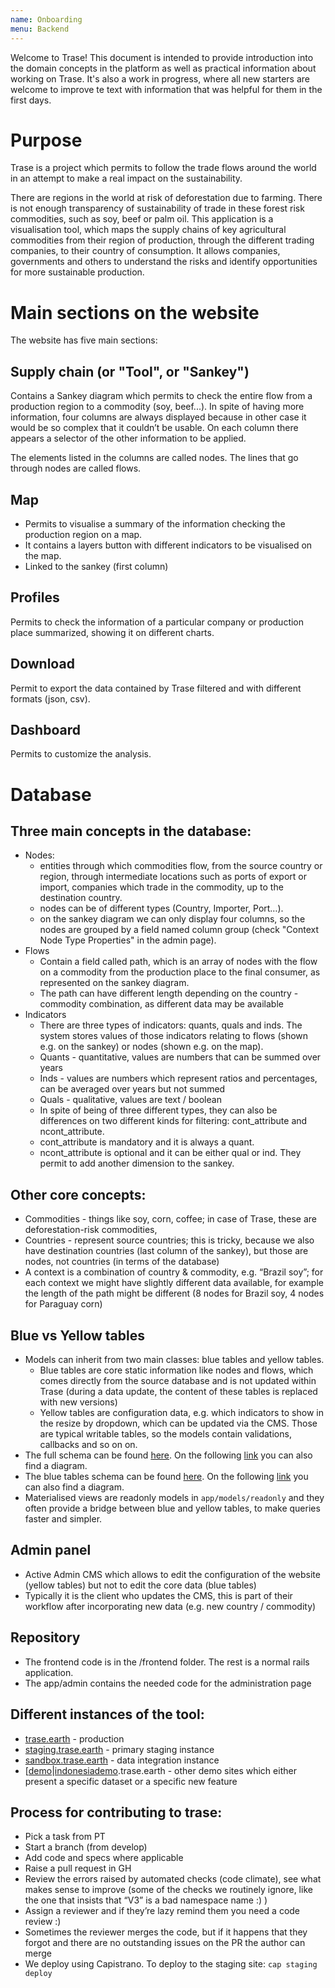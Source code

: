 ```yaml
---
name: Onboarding
menu: Backend
---
```


Welcome to Trase! This document is intended to provide introduction into the domain concepts in the platform as well as practical information about working on Trase. It's also a work in progress, where all new starters are welcome to improve te text with information that was helpful for them in the first days.

# Purpose
Trase is a project which permits to follow the trade flows around the world in an attempt to make a real impact on the sustainability.

There are regions in the world at risk of deforestation due to farming. There is not enough transparency of sustainability of trade in these forest risk commodities, such as soy, beef or palm oil. This application is a visualisation tool, which maps the supply chains of key agricultural commodities from their region of production, through the different trading companies, to their country of consumption. It allows companies, governments and others to understand the risks and identify opportunities for more sustainable production.

# Main sections on the website

The website has five main sections:

## Supply chain (or "Tool", or "Sankey")

Contains a Sankey diagram which permits to check the entire flow from a production region to a commodity (soy, beef...). In spite of having more information, four columns are always displayed because in other case it would be so complex that it couldn’t be usable. On each column there appears a selector of the other information to be applied.

The elements listed in the columns are called nodes. The lines that go through nodes are called flows.

## Map

- Permits to visualise a summary of the information checking the production region on a map.
- It contains a layers button with different indicators to be visualised on the map.
- Linked to the sankey (first column)

## Profiles

Permits to check the information of a particular company or production place summarized, showing it on different charts.


## Download

Permit to export the data contained by Trase filtered and with different formats (json, csv).

## Dashboard

Permits to customize the analysis.

# Database

## Three main concepts in the database:
- Nodes:
    * entities through which commodities flow, from the source country or region, through intermediate locations such as ports of export or import, companies which trade in the commodity, up to the destination country.
    * nodes can be of different types (Country, Importer, Port…).
    * on the sankey diagram we can only display four columns, so the nodes are grouped by a field named column group (check "Context Node Type Properties" in the admin page).
- Flows
    * Contain a field called path, which is an array of nodes with the flow on a commodity from the production place to the final consumer, as represented on the sankey diagram.
    * The path can have different length depending on the country - commodity combination, as different data may be available
- Indicators
    * There are three types of indicators: quants, quals and inds. The system stores values of those indicators relating to flows (shown e.g. on the sankey) or nodes (shown e.g. on the map).
    * Quants - quantitative, values are numbers that can be summed over years
    * Inds - values are numbers which represent ratios and percentages, can be averaged over years but not summed
    * Quals - qualitative, values are text / boolean
    * In spite of being of three different types, they can also be differences on two different kinds for filtering: cont_attribute and ncont_attribute.
    * cont_attribute is mandatory and it is always a quant.
    * ncont_attribute is optional and it can be either qual or ind. They permit to add another dimension to the sankey.

## Other core concepts:
- Commodities - things like soy, corn, coffee; in case of Trase, these are deforestation-risk commodities,
- Countries - represent source countries; this is tricky, because we also have destination countries (last column of the sankey), but those are nodes, not countries (in terms of the database)
- A context is a combination of country & commodity, e.g. “Brazil soy”; for each context we might have slightly different data available, for example the length of the path might be different (8 nodes for Brazil soy, 4 nodes for Paraguay corn)

## Blue vs Yellow tables
- Models can inherit from two main classes: blue tables and yellow tables.
    * Blue tables are core static information like nodes and flows, which comes directly from the source database and is not updated within Trase (during a data update, the content of these tables is replaced with new versions)
    * Yellow tables are configuration data, e.g. which indicators to show in the resize by dropdown, which can be updated via the CMS. Those are typical writable tables, so the models contain validations, callbacks and so on on.
- The full schema can be found [here](https://vizzuality.github.io/trase/db/all_tables/index.html). On the following [link](https://vizzuality.github.io/trase/all_tables/relationships.html) you can also find a diagram.
- The blue tables schema can be found [here](https://vizzuality.github.io/trase/db/blue_tables/index.html). On the following [link](https://vizzuality.github.io/trase/blue_tables/relationships.html) you can also find a diagram.
- Materialised views are readonly models in `app/models/readonly` and they often provide a bridge between blue and yellow tables, to make queries faster and simpler.

## Admin panel

- Active Admin CMS which allows to edit the configuration of the website (yellow tables) but not to edit the core data (blue tables)
- Typically it is the client who updates the CMS, this is part of their workflow after incorporating new data (e.g. new country / commodity)

## Repository
- The frontend code is in the /frontend folder. The rest is a normal rails application.
- The app/admin contains the needed code for the administration page

## Different instances of the tool:
- [trase.earth](trase.earth) - production
- [staging.trase.earth](staging.trase.earth) - primary staging instance
- [sandbox.trase.earth](sandbox.trase.earth) - data integration instance
- [[demo](demo.trase.earth)|[indonesiademo](indonesiademo.trase.earth).trase.earth - other demo sites which either present a specific dataset or a specific new feature

## Process for contributing to trase:
- Pick a task from PT
- Start a branch (from develop)
- Add code and specs where applicable
- Raise a pull request in GH
- Review the errors raised by automated checks (code climate), see what makes sense to improve (some of the checks we routinely ignore, like the one that insists that “V3” is a bad namespace name :) )
- Assign a reviewer and if they’re lazy remind them you need a code review :)
- Sometimes the reviewer merges the code, but if it happens that they forgot and there are no outstanding issues on the PR the author can merge
- We deploy using Capistrano. To deploy to the staging site: `cap staging deploy`
